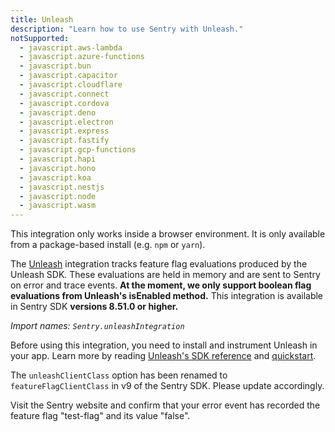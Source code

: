 ```yaml
---
title: Unleash
description: "Learn how to use Sentry with Unleash."
notSupported:
  - javascript.aws-lambda
  - javascript.azure-functions
  - javascript.bun
  - javascript.capacitor
  - javascript.cloudflare
  - javascript.connect
  - javascript.cordova
  - javascript.deno
  - javascript.electron
  - javascript.express
  - javascript.fastify
  - javascript.gcp-functions
  - javascript.hapi
  - javascript.hono
  - javascript.koa
  - javascript.nestjs
  - javascript.node
  - javascript.wasm
---
```


<PlatformContent includePath="feature-flags/prerelease-alert" />

<Alert level="info">

This integration only works inside a browser environment. It is only available from a package-based install (e.g. `npm` or `yarn`).

</Alert>

The [Unleash](https://www.getunleash.io/) integration tracks feature flag evaluations produced by the Unleash SDK. These evaluations are held in memory and are sent to Sentry on error and trace events. **At the moment, we only support boolean flag evaluations from Unleash's isEnabled method.** This integration is available in Sentry SDK **versions 8.51.0 or higher.**

_Import names: `Sentry.unleashIntegration`_

Before using this integration, you need to install and instrument Unleash in your app. Learn more by reading [Unleash's SDK reference](https://docs.getunleash.io/reference/sdks/javascript-browser) and [quickstart](https://docs.getunleash.io/quickstart).

<PlatformContent includePath="/configuration/unleash" />

<Alert level="info">

The `unleashClientClass` option has been renamed to `featureFlagClientClass` in v9 of the Sentry SDK. Please update accordingly.

</Alert>

Visit the Sentry website and confirm that your error event has recorded the feature flag "test-flag" and its value "false".

<PlatformContent includePath="feature-flags/next-steps" />
